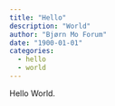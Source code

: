 ```yaml
---
title: "Hello"
description: "World"
author: "Bjørn Mo Forum"
date: "1900-01-01"
categories:
  - hello
  - world
---
```


Hello World.
